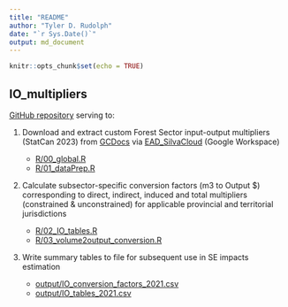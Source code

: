 ```yaml
---
title: "README"
author: "Tyler D. Rudolph"
date: "`r Sys.Date()`"
output: md_document
---
```


```r
knitr::opts_chunk$set(echo = TRUE)
```

## IO_multipliers

[GitHub repository](https://github.com/CFS-EAD/IO_multipliers) serving to:

1.  Download and extract custom Forest Sector input-output multipliers (StatCan 2023) from [GCDocs](https://gcdocs.gc.ca/nrcan-rncan/llisapi.dll?func=ll&objId=87876987&objAction=browse&viewType=1#) via [EAD_SilvaCloud](https://drive.google.com/drive/folders/0AD8y6eREp30cUk9PVA) (Google Workspace)

    -   [R/00_global.R](https://github.com/CFS-EAD/IO_multipliers/blob/main/R/00_global.R)
    -   [R/01_dataPrep.R](https://github.com/CFS-EAD/IO_multipliers/blob/main/R/01_dataPrep.R)

2.  Calculate subsector-specific conversion factors (m3 to Output \$) corresponding to direct, indirect, induced and total multipliers (constrained & unconstrained) for applicable provincial and territorial jurisdictions

    -   [R/02_IO_tables.R](https://github.com/CFS-EAD/IO_multipliers/blob/main/R/02_IO_tables.R)
    -   [R/03_volume2output_conversion.R](https://github.com/CFS-EAD/IO_multipliers/blob/main/R/03_volume2output_conversion.R)

3. Write summary tables to file for subsequent use in SE impacts estimation

    -   [output/IO_conversion_factors_2021.csv](https://github.com/CFS-EAD/IO_multipliers/blob/main/output/IO_conversion_factors_2021.csv)
    -   [output/IO_tables_2021.csv](https://github.com/CFS-EAD/IO_multipliers/blob/main/output/IO_tables_2021.csv)
